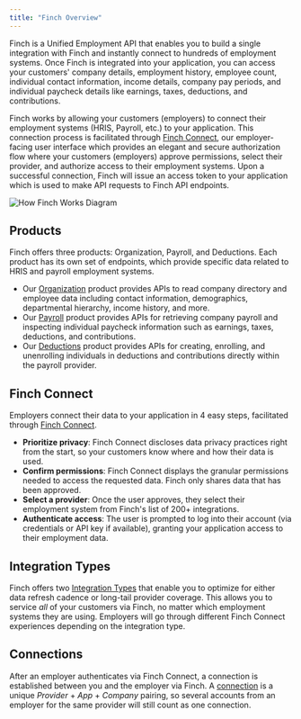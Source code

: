 ```yaml
---
title: "Finch Overview"
---
```


Finch is a Unified Employment API that enables you to build a single integration with Finch and instantly connect to hundreds of employment systems. Once Finch is integrated into your application, you can access your customers' company details, employment history, employee count, individual contact information, income details, company pay periods, and individual paycheck details like earnings, taxes, deductions, and contributions.

Finch works by allowing your customers (employers) to connect their employment systems (HRIS, Payroll, etc.) to your application. This connection process is facilitated through [Finch Connect](/how-finch-works/finch-connect), our employer-facing user interface which provides an elegant and secure authorization flow where your customers (employers) approve permissions, select their provider, and authorize access to their employment systems. Upon a successful connection, Finch will issue an access token to your application which is used to make API requests to Finch API endpoints.

![How Finch Works Diagram](../images/how-finch-works-diagram.png)

## Products

Finch offers three products: Organization, Payroll, and Deductions. Each product has its own set of endpoints, which provide specific data related to HRIS and payroll employment systems.

- Our [Organization](/products/organization/Overview) product provides APIs to read company directory and employee data including contact information, demographics, departmental hierarchy, income history, and more.
- Our [Payroll](/products/pay/Overview) product provides APIs for retrieving company payroll and inspecting individual paycheck information such as earnings, taxes, deductions, and contributions.
- Our [Deductions](/products/benefits/Overview) product provides APIs for creating, enrolling, and unenrolling individuals in deductions and contributions directly within the payroll provider.

## Finch Connect

Employers connect their data to your application in 4 easy steps, facilitated through [Finch Connect](/how-finch-works/finch-connect). 

- **Prioritize privacy**: Finch Connect discloses data privacy practices right from the start, so your customers know where and how their data is used.
- **Confirm permissions**: Finch Connect displays the granular permissions needed to access the requested data. Finch only shares data that has been approved.
- **Select a provider**: Once the user approves, they select their employment system from Finch's list of 200+ integrations.
- **Authenticate access**: The user is prompted to log into their account (via credentials or API key if available), granting your application access to their employment data.

## Integration Types

Finch offers two [Integration Types](/integrations/integration-types) that enable you to optimize for either data refresh cadence or long-tail provider coverage. This allows you to service *all* of your customers via Finch, no matter which employment systems they are using. Employers will go through different Finch Connect experiences depending on the integration type.  

## Connections

After an employer authenticates via Finch Connect, a connection is established between you and the employer via Finch. A [connection](/how-finch-works/unified-employment-api-glossary#connection) is a unique *Provider* + *App* + *Company* pairing, so several accounts from an employer for the same provider will still count as one connection.
